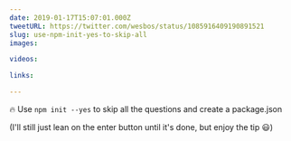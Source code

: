 ```yaml
---
date: 2019-01-17T15:07:01.000Z
tweetURL: https://twitter.com/wesbos/status/1085916409190891521
slug: use-npm-init-yes-to-skip-all
images:

videos:

links:

---
```

🔥 Use `npm init --yes` to skip all the questions and create a package.json

(I'll still just lean on the enter button until it's done, but enjoy the tip 😃)
